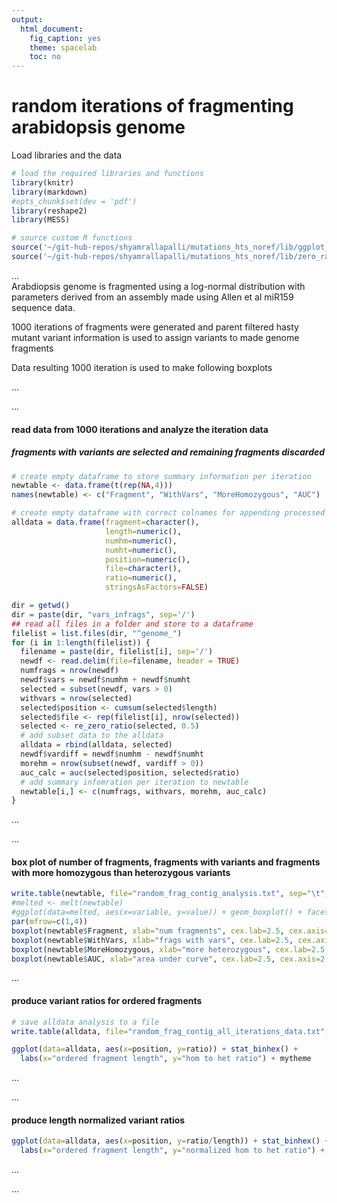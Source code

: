 ```yaml
---
output:
  html_document:
    fig_caption: yes
    theme: spacelab
    toc: no
---
```

# **random iterations of fragmenting arabidopsis genome**

Load libraries and the data
```r
# load the required libraries and functions
library(knitr)
library(markdown)
#opts_chunk$set(dev = 'pdf')
library(reshape2)
library(MESS)

# source custom R functions
source('~/git-hub-repos/shyamrallapalli/mutations_hts_noref/lib/ggplot_theme.R')
source('~/git-hub-repos/shyamrallapalli/mutations_hts_noref/lib/zero_ratio_adj.R')

```

...     
Arabdiopsis genome is fragmented using a log-normal distribution with parameters derived from an assembly made using Allen et al miR159 sequence data.

1000 iterations of fragments were generated and parent filtered hasty mutant variant information is used to assign variants to made genome fragments

Data resulting 1000 iteration is used to make following boxplots

...  		

...

#### read data from 1000 iterations and analyze the iteration data
##### fragments with variants are selected and remaining fragments discarded

```r

# create empty dataframe to store summary information per iteration
newtable <- data.frame(t(rep(NA,4)))
names(newtable) <- c("Fragment", "WithVars", "MoreHomozygous", "AUC")

# create empty dataframe with correct colnames for appending processed data
alldata = data.frame(fragment=character(), 
                     length=numeric(), 
                     numhm=numeric(), 
                     numht=numeric(), 
                     position=numeric(), 
                     file=character(), 
                     ratio=numeric(), 
                     stringsAsFactors=FALSE)

dir = getwd()
dir = paste(dir, "vars_infrags", sep='/')
## read all files in a folder and store to a dataframe
filelist = list.files(dir, "^genome_")
for (i in 1:length(filelist)) {
  filename = paste(dir, filelist[i], sep='/')
  newdf <- read.delim(file=filename, header = TRUE)
  numfrags = nrow(newdf)
  newdf$vars = newdf$numhm + newdf$numht
  selected = subset(newdf, vars > 0)
  withvars = nrow(selected)
  selected$position <- cumsum(selected$length)
  selected$file <- rep(filelist[i], nrow(selected))
  selected <- re_zero_ratio(selected, 0.5)
  # add subset data to the alldata
  alldata = rbind(alldata, selected)
  newdf$vardiff = newdf$numhm - newdf$numht
  morehm = nrow(subset(newdf, vardiff > 0))
  auc_calc = auc(selected$position, selected$ratio)
  # add summary infomration per iteration to newtable 
  newtable[i,] <- c(numfrags, withvars, morehm, auc_calc)
}


```

...

...


#### box plot of number of fragments, fragments with variants and fragments with more homozygous than heterozygous variants

```r

write.table(newtable, file="random_frag_contig_analysis.txt", sep="\t", row.names = FALSE)
#melted <- melt(newtable)
#ggplot(data=melted, aes(x=variable, y=value)) + geom_boxplot() + facet_grid(variable ~ ., scales="free")
par(mfrow=c(1,4))
boxplot(newtable$Fragment, xlab="num fragments", cex.lab=2.5, cex.axis=2.5)
boxplot(newtable$WithVars, xlab="frags with vars", cex.lab=2.5, cex.axis=2.5)
boxplot(newtable$MoreHomozygous, xlab="more heterozygous", cex.lab=2.5, cex.axis=2.5)
boxplot(newtable$AUC, xlab="area under curve", cex.lab=2.5, cex.axis=2.5)

```


...


#### produce variant ratios for ordered fragments

```r

# save alldata analysis to a file
write.table(alldata, file="random_frag_contig_all_iterations_data.txt", sep="\t", row.names = FALSE)

ggplot(data=alldata, aes(x=position, y=ratio)) + stat_binhex() +
  labs(x="ordered fragment length", y="hom to het ratio") + mytheme

```


...

...

#### produce length normalized variant ratios

```r

ggplot(data=alldata, aes(x=position, y=ratio/length)) + stat_binhex() +
  labs(x="ordered fragment length", y="normalized hom to het ratio") + mytheme

```

...

...
